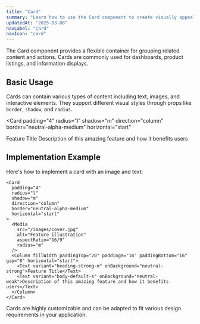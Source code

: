 ```yaml
---
title: "Card"
summary: "Learn how to use the Card component to create visually appealing content containers in your application."
updatedAt: "2025-03-08"
navLabel: "Card"
navIcon: "card"
---
```


The Card component provides a flexible container for grouping related content and actions. Cards are commonly used for dashboards, product listings, and information displays.

## Basic Usage

Cards can contain various types of content including text, images, and interactive elements. They support different visual styles through props like `border`, `shadow`, and `radius`.

<Card
  padding="4"
  radius="l"
  shadow="m"
  direction="column"
  border="neutral-alpha-medium"
  horizontal="start"
>
  <Media
    src="/images/cover.jpg"
    alt="Feature illustration"
    aspectRatio="16/9"
    radius="m"
  />
  <Column fillWidth paddingTop="20" paddingX="16" paddingBottom="16" gap="8" horizontal="start">
    <Text variant="heading-strong-m" onBackground="neutral-strong">Feature Title</Text>
    <Text variant="body-default-s" onBackground="neutral-weak">Description of this amazing feature and how it benefits users</Text>
  </Column>
</Card>

## Implementation Example

Here's how to implement a card with an image and text:

```tsx
<Card
  padding="4"
  radius="l"
  shadow="m"
  direction="column"
  border="neutral-alpha-medium"
  horizontal="start"
>
  <Media
    src="/images/cover.jpg"
    alt="Feature illustration"
    aspectRatio="16/9"
    radius="m"
  />
  <Column fillWidth paddingTop="20" paddingX="16" paddingBottom="16" gap="8" horizontal="start">
    <Text variant="heading-strong-m" onBackground="neutral-strong">Feature Title</Text>
    <Text variant="body-default-s" onBackground="neutral-weak">Description of this amazing feature and how it benefits users</Text>
  </Column>
</Card>
```

Cards are highly customizable and can be adapted to fit various design requirements in your application.
